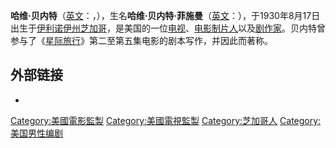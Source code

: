 {{noteTA
|G1=StarTrek
}}
'''哈维·贝内特'''（[[英文|英文]]：{{lang|en|Harve Bennett}}，{{bd|1930年|8月17日|2015年|2月25日|catIdx=贝内特，哈维}}），生名'''哈维·贝内特·菲施曼'''（[[英文|英文]]：{{lang|en|Harve Bennett Fischman}}），于1930年8月17日出生于[[伊利诺伊州|伊利诺伊州]][[芝加哥|芝加哥]]，是美国的一位[[电视制片人|电视]]、[[电影制片人|电影制片人]]以及[[剧作家|剧作家]]。贝内特曾参与了《[[星际旅行|星际旅行]]》第二至第五集电影的剧本写作，并因此而著称。

{{Authority control}}
{{US-bio-stub}}

== 外部链接 ==
* {{imdb name|id=0071790|name= Harve Bennett}}

{{DEFAULTSORT:Bennett, Harve}}
[[Category:美國電影監製|Category:美國電影監製]]
[[Category:美國電視監製|Category:美國電視監製]]
[[Category:芝加哥人|Category:芝加哥人]]
[[Category:美国男性编剧|Category:美国男性编剧]]